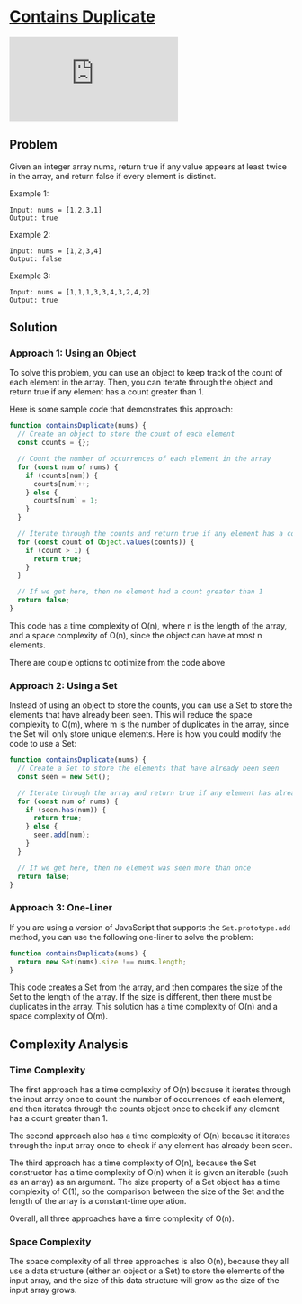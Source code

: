 
# [Contains Duplicate](https://leetcode.com/problems/contains-duplicate/) <DifficultyChip difficulty="easy" />

<div className="iframe-container">
  <iframe className="responsive-iframe" src="https://www.youtube.com/embed/3OamzN90kPg"
          title="YouTube video player" frameBorder="0"
          allow="accelerometer; autoplay; clipboard-write; encrypted-media; gyroscope; picture-in-picture"
          allowFullScreen></iframe>
</div>

## Problem

Given an integer array nums, return true if any value appears at least twice in the array, and return false if every element is distinct.

Example 1:

```text
Input: nums = [1,2,3,1]
Output: true
```

Example 2:

```text
Input: nums = [1,2,3,4]
Output: false
```

Example 3:

```text
Input: nums = [1,1,1,3,3,4,3,2,4,2]
Output: true
```

## Solution

### Approach 1: Using an Object

To solve this problem, you can use an object to keep track of the count of each element in the array. Then, you can iterate through the object and return true if any element has a count greater than 1.

Here is some sample code that demonstrates this approach:

```javascript
function containsDuplicate(nums) {
  // Create an object to store the count of each element
  const counts = {};

  // Count the number of occurrences of each element in the array
  for (const num of nums) {
    if (counts[num]) {
      counts[num]++;
    } else {
      counts[num] = 1;
    }
  }

  // Iterate through the counts and return true if any element has a count greater than 1
  for (const count of Object.values(counts)) {
    if (count > 1) {
      return true;
    }
  }

  // If we get here, then no element had a count greater than 1
  return false;
}
```

This code has a time complexity of O(n), where n is the length of the array, and a space complexity of O(n), since the object can have at most n elements.

There are couple options to optimize from the code above

### Approach 2: Using a Set

Instead of using an object to store the counts, you can use a Set to store the elements that have already been seen. This will reduce the space complexity to O(m), where m is the number of duplicates in the array, since the Set will only store unique elements. Here is how you could modify the code to use a Set:

```javascript
function containsDuplicate(nums) {
  // Create a Set to store the elements that have already been seen
  const seen = new Set();

  // Iterate through the array and return true if any element has already been seen
  for (const num of nums) {
    if (seen.has(num)) {
      return true;
    } else {
      seen.add(num);
    }
  }

  // If we get here, then no element was seen more than once
  return false;
}
```

### Approach 3: One-Liner

If you are using a version of JavaScript that supports the `Set.prototype.add` method, you can use the following one-liner to solve the problem:

```javascript
function containsDuplicate(nums) {
  return new Set(nums).size !== nums.length;
}
```

This code creates a Set from the array, and then compares the size of the Set to the length of the array. If the size is different, then there must be duplicates in the array. This solution has a time complexity of O(n) and a space complexity of O(m).

## Complexity Analysis

### Time Complexity

The first approach has a time complexity of O(n) because it iterates through the input array once to count the number of occurrences of each element, and then iterates through the counts object once to check if any element has a count greater than 1.

The second approach also has a time complexity of O(n) because it iterates through the input array once to check if any element has already been seen.

The third approach has a time complexity of O(n), because the Set constructor has a time complexity of O(n) when it is given an iterable (such as an array) as an argument. The size property of a Set object has a time complexity of O(1), so the comparison between the size of the Set and the length of the array is a constant-time operation.

Overall, all three approaches have a time complexity of O(n).

### Space Complexity

The space complexity of all three approaches is also O(n), because they all use a data structure (either an object or a Set) to store the elements of the input array, and the size of this data structure will grow as the size of the input array grows.
